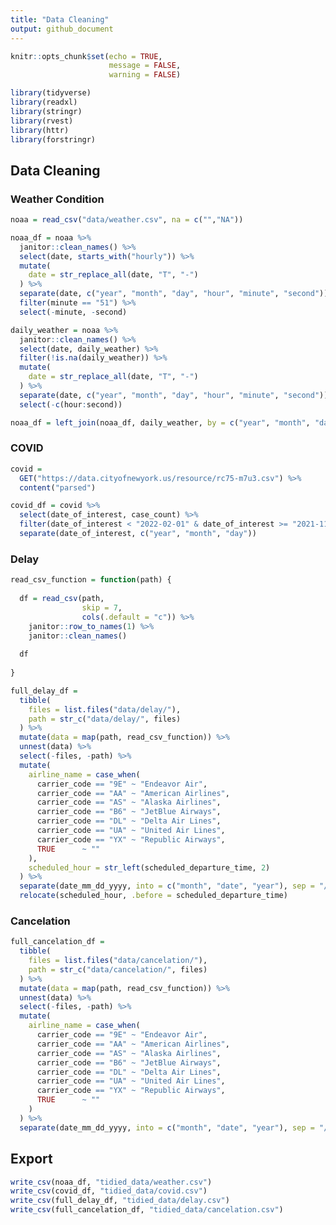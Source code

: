 ```yaml
---
title: "Data Cleaning"
output: github_document
---
```


```r
knitr::opts_chunk$set(echo = TRUE,
                      message = FALSE,
                      warning = FALSE)

library(tidyverse)
library(readxl)
library(stringr)
library(rvest)
library(httr)
library(forstringr)
```


## Data Cleaning

### Weather Condition

```r
noaa = read_csv("data/weather.csv", na = c("","NA"))

noaa_df = noaa %>%
  janitor::clean_names() %>% 
  select(date, starts_with("hourly")) %>% 
  mutate(
    date = str_replace_all(date, "T", "-")
  ) %>% 
  separate(date, c("year", "month", "day", "hour", "minute", "second")) %>% 
  filter(minute == "51") %>% 
  select(-minute, -second)

daily_weather = noaa %>%
  janitor::clean_names() %>% 
  select(date, daily_weather) %>% 
  filter(!is.na(daily_weather)) %>% 
  mutate(
    date = str_replace_all(date, "T", "-")
  ) %>% 
  separate(date, c("year", "month", "day", "hour", "minute", "second")) %>%
  select(-c(hour:second))

noaa_df = left_join(noaa_df, daily_weather, by = c("year", "month", "day"))
```

### COVID

```r
covid = 
  GET("https://data.cityofnewyork.us/resource/rc75-m7u3.csv") %>% 
  content("parsed") 

covid_df = covid %>% 
  select(date_of_interest, case_count) %>% 
  filter(date_of_interest < "2022-02-01" & date_of_interest >= "2021-11-01") %>% 
  separate(date_of_interest, c("year", "month", "day"))
```

### Delay

```r
read_csv_function = function(path) {
  
  df = read_csv(path, 
                skip = 7, 
                cols(.default = "c")) %>%
    janitor::row_to_names(1) %>% 
    janitor::clean_names()
  
  df
  
}

full_delay_df = 
  tibble(
    files = list.files("data/delay/"),
    path = str_c("data/delay/", files)
  ) %>% 
  mutate(data = map(path, read_csv_function)) %>% 
  unnest(data) %>% 
  select(-files, -path) %>%
  mutate(
    airline_name = case_when(
      carrier_code == "9E" ~ "Endeavor Air",
      carrier_code == "AA" ~ "American Airlines",
      carrier_code == "AS" ~ "Alaska Airlines",
      carrier_code == "B6" ~ "JetBlue Airways",
      carrier_code == "DL" ~ "Delta Air Lines",
      carrier_code == "UA" ~ "United Air Lines",
      carrier_code == "YX" ~ "Republic Airways",
      TRUE      ~ ""
    ),
    scheduled_hour = str_left(scheduled_departure_time, 2)
  ) %>% 
  separate(date_mm_dd_yyyy, into = c("month", "date", "year"), sep = "/") %>% 
  relocate(scheduled_hour, .before = scheduled_departure_time)
```

### Cancelation

```r
full_cancelation_df = 
  tibble(
    files = list.files("data/cancelation/"),
    path = str_c("data/cancelation/", files)
  ) %>% 
  mutate(data = map(path, read_csv_function)) %>% 
  unnest(data) %>% 
  select(-files, -path) %>%
  mutate(
    airline_name = case_when(
      carrier_code == "9E" ~ "Endeavor Air",
      carrier_code == "AA" ~ "American Airlines",
      carrier_code == "AS" ~ "Alaska Airlines",
      carrier_code == "B6" ~ "JetBlue Airways",
      carrier_code == "DL" ~ "Delta Air Lines",
      carrier_code == "UA" ~ "United Air Lines",
      carrier_code == "YX" ~ "Republic Airways",
      TRUE      ~ ""
    )
  ) %>% 
  separate(date_mm_dd_yyyy, into = c("month", "date", "year"), sep = "/")
```


## Export

```r
write_csv(noaa_df, "tidied_data/weather.csv")
write_csv(covid_df, "tidied_data/covid.csv")
write_csv(full_delay_df, "tidied_data/delay.csv")
write_csv(full_cancelation_df, "tidied_data/cancelation.csv")
```

